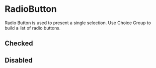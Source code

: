 

<Meta of={stories} />

# RadioButton

Radio Button is used to present a single selection. Use Choice Group to build a list of radio buttons.

<Canvas of={stories.Default} />

<Controls of={stories.Default} />

## Checked

<Canvas of={stories.Checked} />

## Disabled

<Canvas of={stories.Disabled} />
